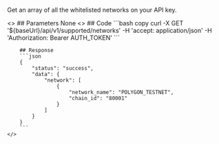 
Get an array of all the whitelisted networks on your API key.

<ColumnLayout>
    <>
        ## Parameters
        None
    </>
    <>
        ## Code
        ```bash copy
        curl -X GET '${baseUrl}/api/v1/supported/networks' 
        -H 'accept: application/json' 
        -H 'Authorization: Bearer AUTH_TOKEN'
        ```

        ## Response
        ```json
        {
            "status": "success",
            "data": {
                "network": [
                    {
                        "network_name": "POLYGON_TESTNET",
                        "chain_id": "80001"
                    }
                ]
            }
        }
        ```
    </>
</ColumnLayout>